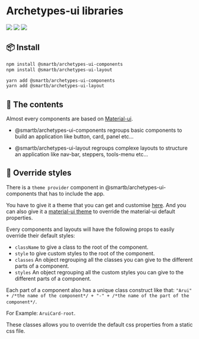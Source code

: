 
<Meta title='Overview/Getting started' />

# Archetypes-ui libraries

![](https://badgen.net/badge/React/16.0.0/purple)
[![](https://badgen.net/npm/v/@smartb/archetypes-ui-layout/latest)](https://www.npmjs.com/package/@smartb/archetypes-ui-components)
![](https://badgen.net/npm/types/tslib)

## 📦 Install

```bash
npm install @smartb/archetypes-ui-components
npm install @smartb/archetypes-ui-layout
```

```bash
yarn add @smartb/archetypes-ui-components
yarn add @smartb/archetypes-ui-layout
```

## 🧰 The contents

Almost every components are based on [Material-ui](https://material-ui.com/).

- @smartb/archetypes-ui-components regroups basic components to build an application like button, card, panel etc...

- @smartb/archetypes-ui-layout regroups complexe layouts to structure an application like nav-bar, steppers, tools-menu etc...

## 🌈 Override styles

There is a `theme provider` component in @smartb/archetypes-ui-components that has to include the app.

You have to give it a theme that you can get and customise [here](/?path=/story/overview-cheatsheet-theme--page). And you can also give it a [material-ui theme](https://material-ui.com/customization/default-theme/) to override the material-ui default properties.

Every components and layouts will have the following props to easily override their default styles:

- `className` to give a class to the root of the component.
- `style` to give custom styles to the root of the component.
- `classes` An object regrouping all the classes you can give to the different parts of a component.
- `styles` An object regrouping all the custom styles you can give to the different parts of a component.

Each part of a component also has a unique class construct like that: `"Arui" + /*the name of the component*/ + "-" + /*the name of the part of the component*/`.

For Example: `AruiCard-root`.

These classes allows you to override the default css properties from a static css file.
